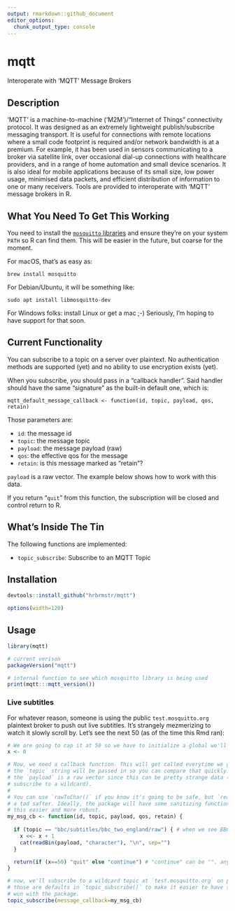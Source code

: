 ```yaml
---
output: rmarkdown::github_document
editor_options: 
  chunk_output_type: console
---
```


# mqtt

Interoperate with 'MQTT' Message Brokers

## Description

'MQTT' is a machine-to-machine ('M2M')/"Internet of Things" connectivity protocol. It was designed as an extremely lightweight publish/subscribe messaging transport. It is useful for connections with remote locations where a small code footprint is required and/or network bandwidth is at a premium. For example, it has been used in sensors communicating to a broker via satellite link, over occasional dial-up connections with healthcare providers, and in a range of home automation and small device scenarios. It is also ideal for mobile applications because of its small size, low power usage, minimised data packets, and efficient distribution of information to one or many receivers. Tools are provided to interoperate with 'MQTT' message brokers in R.

## What You Need To Get This Working

You need to install the [`mosquitto` libraries](https://mosquitto.org/download/) and ensure they're on your system `PATH` so R can find them. This will be easier in the future, but coarse for the moment.

For macOS, that's as easy as:

    brew install mosquitto
    
For Debian/Ubuntu, it will be something like:

    sudo apt install libmosquitto-dev

For Windows folks: install Linux or get a mac ;-) Seriously, I'm hoping to have support for that soon.

## Current Functionality

You can subscribe to a topic on a server over plaintext. No authentication methods are supported (yet) and no ability to use encryption exists (yet).

When you subscribe, you should pass in a "callback handler". Said handler should have the same "signature" as the built-in default one, which is:

    mqtt_default_message_callback <- function(id, topic, payload, qos, retain)
    
Those parameters are:

- `id`: the message id
- `topic`: the message topic
- `payload`: the message payload (raw)
- `qos`: the effective qos for the message
- `retain`: is this message marked as "retain"?

`payload` is a raw vector. The example below shows how to work with this data.

If you return "`quit`" from this function, the subscription will be closed and control return to R.

## What's Inside The Tin

The following functions are implemented:

- `topic_subscribe`:	Subscribe to an MQTT Topic

## Installation

```r
devtools::install_github("hrbrmstr/mqtt")
```

```r
options(width=120)
```

## Usage

```r
library(mqtt)

# current verison
packageVersion("mqtt")

# internal function to see which mosquitto library is being used
print(mqtt:::mqtt_version())
```

### Live subtitles

For whatever reason, someone is using the public `test.mosquitto.org` plaintext broker to push out live subtitles. It's strangely mezmerizing to watch it slowly scroll by. Let's see the next 50 (as of the time this Rmd ran):

```r
# We are going to cap it at 50 so we have to initialize a global we'll update
x <- 0

# Now, we need a callback function. This will get called everytime we get a message.
# the `topic` string will be passed in so you can compare that quickly.
# the `payload` is a raw vector since this can be pretty strange data (esp if you 
# subscribe to a wildcard).
# 
# You can use `rawToChar()` if you know it's going to be safe, but `readBin()` is
# a tad safter. Ideally, the package will have some sanitizing functions to make
# this easier and more robust.
my_msg_cb <- function(id, topic, payload, qos, retain) {
  
  if (topic == "bbc/subtitles/bbc_two_england/raw") { # when we see BBC 2 msgs, we'll cat them
    x <<- x + 1
    cat(readBin(payload, "character"), "\n", sep="")
  }

  return(if (x==50) "quit" else "continue") # "continue" can be "". anything but "quit"
}

# now, we'll subscribe to a wildcard topic at `test.mosquitto.org` on port 1883. 
# those are defaults in `topic_subscribe()` to make it easier to have some quick
# wun with the package.
topic_subscribe(message_callback=my_msg_cb)
```